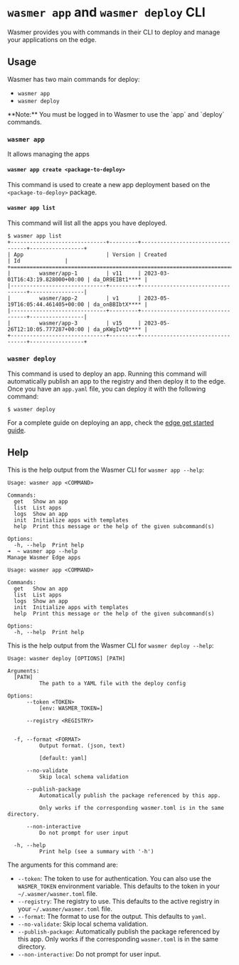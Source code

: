 
# `wasmer app` and `wasmer deploy` CLI

Wasmer provides you with commands in their CLI to deploy and manage your applications on the edge.

## Usage

Wasmer has two main commands for deploy:

- `wasmer app`
- `wasmer deploy`

<Callout type="info" emoji="ℹ️">
  **Note:** You must be logged in to Wasmer to use the `app` and `deploy` commands.
</Callout>


### `wasmer app`

It allows managing the apps

#### `wasmer app create <package-to-deploy>`

This command is used to create a new app deployment based on the `<package-to-deploy>` package.

#### `wasmer app list`

This command will list all the apps you have deployed.

```shell
$ wasmer app list
+------------------------------+---------+----------------------------------+-----------------+
| App                          | Version | Created                          | Id              |
+=============================================================================================+
|         wasmer/app-1         | v11     | 2023-03-01T16:43:19.828000+00:00 | da_DR9EIBt1**** |
|------------------------------+---------+----------------------------------+-----------------|
|         wasmer/app-2         | v1      | 2023-05-19T16:05:44.461405+00:00 | da_onBBIbtX**** |
|------------------------------+---------+----------------------------------+-----------------|
|         wasmer/app-3         | v15     | 2023-05-26T12:10:05.777287+00:00 | da_pKWgIvtQ**** |
+------------------------------+---------+----------------------------------+-----------------+
```

### `wasmer deploy`

This command is used to deploy an app. Running this command will automatically publish an app to the registry and then deploy it to the edge.
Once you have an `app.yaml` file, you can deploy it with the following command:

```shell
$ wasmer deploy
```

For a complete guide on deploying an app, check the [edge get started guide](/edge/get-started).

## Help

This is the help output from the Wasmer CLI for `wasmer app --help`:

```
Usage: wasmer app <COMMAND>

Commands:
  get   Show an app
  list  List apps
  logs  Show an app
  init  Initialize apps with templates
  help  Print this message or the help of the given subcommand(s)

Options:
  -h, --help  Print help
➜  ~ wasmer app --help
Manage Wasmer Edge apps

Usage: wasmer app <COMMAND>

Commands:
  get   Show an app
  list  List apps
  logs  Show an app
  init  Initialize apps with templates
  help  Print this message or the help of the given subcommand(s)

Options:
  -h, --help  Print help
```

This is the help output from the Wasmer CLI for `wasmer deploy --help`:

```
Usage: wasmer deploy [OPTIONS] [PATH]

Arguments:
  [PATH]
          The path to a YAML file with the deploy config

Options:
      --token <TOKEN>
          [env: WASMER_TOKEN=]

      --registry <REGISTRY>


  -f, --format <FORMAT>
          Output format. (json, text)

          [default: yaml]

      --no-validate
          Skip local schema validation

      --publish-package
          Automatically publish the package referenced by this app.

          Only works if the corresponding wasmer.toml is in the same directory.

      --non-interactive
          Do not prompt for user input

  -h, --help
          Print help (see a summary with '-h')
```

The arguments for this command are:

- `--token`: The token to use for authentication. You can also use the `WASMER_TOKEN` environment variable. This defaults to the token in your `~/.wasmer/wasmer.toml` file.
- `--registry`: The registry to use. This defaults to the active registry in your `~/.wasmer/wasmer.toml` file.
- `--format`: The format to use for the output. This defaults to `yaml`.
- `--no-validate`: Skip local schema validation.
- `--publish-package`: Automatically publish the package referenced by this app. Only works if the corresponding `wasmer.toml` is in the same directory.
- `--non-interactive`: Do not prompt for user input.
